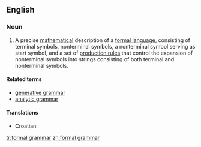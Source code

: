 ==English==
{{wikipedia}}

===Noun===
{{en-noun}}

# {{computer science}} A precise [[mathematical]] description of a [[formal language]], consisting of terminal symbols, nonterminal symbols, a nonterminal symbol serving as start symbol, and a set of [[formation rule|production rules]] that control the expansion of nonterminal symbols into strings consisting of both terminal and nonterminal symbols.

====Related terms====
* [[generative grammar]]
* [[analytic grammar]]

====Translations====
{{trans-top|description of a formal language}}
*Croatian: {{t-|hr|formalna gramatika|f}}
{{trans-mid}}
{{trans-bottom}}

[[tr:formal grammar]]
[[zh:formal grammar]]